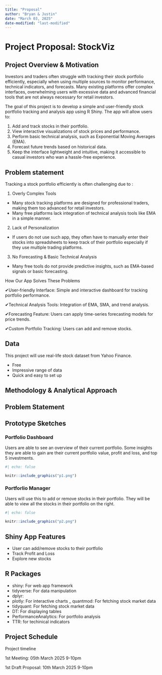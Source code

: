 ```yaml
---
title: "Proposal"
author: "Bryan & Justin"
date: "March 03, 2025"
date-modified: "last-modified" 
---
```


# Project Proposal: StockViz

## Project Overview & Motivation

Investors and traders often struggle with tracking their stock portfolio efficiently, especially when using multiple sources to monitor performance, technical indicators, and forecasts. Many existing platforms offer complex interfaces, overwhelming users with excessive data and advanced financial tools that are not always necessary for retail investors. 

The goal of this project is to develop a simple and user-friendly stock portfolio tracking and analysis app using R Shiny. The app will allow users to:

1.  Add and track stocks in their portfolio.
2.  View interactive visualizations of stock prices and performance.
3. Perform basic technical analysis, such as Exponential Moving Averages (EMA).
4. Forecast future trends based on historical data.
5. Keep the interface lightweight and intuitive, making it accessible to casual investors who wan a hassle-free experience.

## Problem statement

Tracking a stock portfolio efficiently is often challenging due to :

1. Overly Complex Tools
-   Many stock tracking platforms are designed for professional traders, making them too advanced for retail investors.
-   Many free platforms lack integration of technical analysis tools like EMA in a simple manner.

2. Lack of Personalization
-   If users do not use such app, they often have to manually enter their stocks into spreadsheets to keep track of their portfolio especially if they use multiple trading platforms.

3. No Forecasting & Basic Technical Analysis
-   Many free tools do not provide predictive insights, such as EMA-based signals or basic forecasting.

How Our App Solves These Problems

✔User-friendly Interface: Simple and interactive dashboard for tracking portfolio performance.

✔Technical Analysis Tools: Integration of EMA, SMA, and trend analysis.

✔Forecasting Feature: Users can apply time-series forecasting models for price trends.

✔Custom Portfolio Tracking: Users can add and remove stocks.

## Data

This project will use real-life stock dataset from Yahoo Finance.

- Free
- Impressive range of data
- Quick and easy to set up

## Methodology & Analytical Approach

## Problem Statement



## Prototype Sketches

### Portfolio Dashboard
Users are able to see an overview of their current portfolio.
Some insights they are able to gain are their current portfolio value, profit and loss, and top 5 investments.

```r
#| echo: false

knitr::include_graphics("p1.png")
```
### Portforlio Manager
Users will use this to add or remove stocks in their portfolio.
They will be able to view all the stocks in their portfolio on the right.

```r
#| echo: false

knitr::include_graphics("p2.png")
```


## Shiny App Features

- User can add/remove stocks to their portfolio
- Track Profit and Loss
- Explore new stocks


## R Packages

-   shiny: For web app framework
-   tidyverse: For data manipulation
-   dplyr: 
-   plotly: For interactive charts
_   quantmod: For fetching stock market data
-   tidyquant: For fetching stock market data
-   DT: For displaying tables
-   PerformanceAnalytics: For portfolio analysis
-   TTR: for techinical indicators

## Project Schedule

Project timeline

1st Meeting: 05th March 2025 9-10pm 

1st Draft Proposal: 10th March 2025 9-10pm
